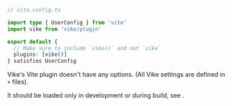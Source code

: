 
<ConfigSpec
  env="development & build-time (Node.js/Deno/Bun)"
  global
/>

```ts
// vite.config.ts

import type { UserConfig } from 'vite'
import vike from 'vike/plugin'

export default {
  // Make sure to include `vike()` and not `vike`
  plugins: [vike()]
} satisfies UserConfig
```

Vike's Vite plugin doesn't have any options. (All <Link href="/settings">Vike settings</Link> are defined in <Link href="/config#files">`+` files</Link>).

It should be loaded only in development or during build, see <Link href="/warning/setup" />.
